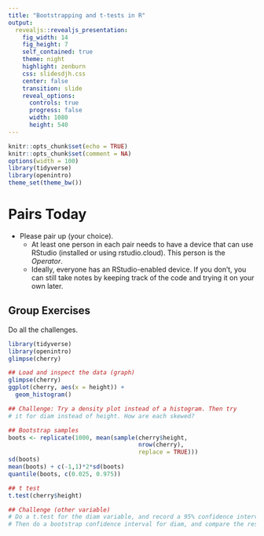 ```yaml
---
title: "Bootstrapping and t-tests in R"
output: 
  revealjs::revealjs_presentation:
    fig_width: 14 
    fig_height: 7
    self_contained: true
    theme: night
    highlight: zenburn
    css: slidesdjh.css
    center: false
    transition: slide
    reveal_options:
      controls: true
      progress: false
      width: 1080
      height: 540
---
```


```r
knitr::opts_chunk$set(echo = TRUE)
knitr::opts_chunk$set(comment = NA)
options(width = 100)
library(tidyverse)
library(openintro)
theme_set(theme_bw())
```

# Pairs Today

- Please pair up (your choice).
    - At least one person in each pair needs to have a device that can use RStudio (installed or using rstudio.cloud). This person is the *Operator*.
    - Ideally, everyone has an RStudio-enabled device. If you don't, you can still take notes by keeping track of the code and trying it on your own later.
    
## Group Exercises

Do all the challenges.

```r
library(tidyverse)
library(openintro)
glimpse(cherry)

## Load and inspect the data (graph)
glimpse(cherry)
ggplot(cherry, aes(x = height)) +
  geom_histogram()

## Challenge: Try a density plot instead of a histogram. Then try
# it for diam instead of height. How are each skewed? 

## Bootstrap samples
boots <- replicate(1000, mean(sample(cherry$height, 
                                     nrow(cherry), 
                                     replace = TRUE)))
sd(boots)
mean(boots) + c(-1,1)*2*sd(boots)
quantile(boots, c(0.025, 0.975))

## t test
t.test(cherry$height)

## Challenge (other variable)
# Do a t.test for the diam variable, and record a 95% confidence interval.
# Then do a bootstrap confidence interval for diam, and compare the results.
```


